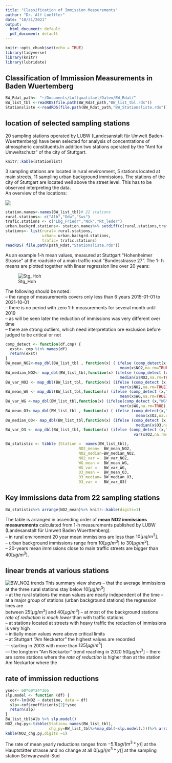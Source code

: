 ```yaml
---
title: "Classification of Immission Measurements"
author: "Dr. Alf Loeffler"
date: "10/31/2021"
output:
  html_document: default
  pdf_document: default
---
```


```r
knitr::opts_chunk$set(echo = TRUE)
library(tidyverse)
library(knitr)
library(lubridate)
```

## Classification of Immission Measurements in Baden Wuertemberg


```r
BW_Rdat_path<- "~/Documents/Luftqualitaet/Daten/BW_Rdat/"
BW_list_tbl <-readRDS(file.path(BW_Rdat_path,"BW_list_tbl.rds"))
Stationsliste <-readRDS(file.path(BW_Rdat_path,"BW_Stationsliste.rds"))
```
## location  of selected sampling stations
20 sampling stations operated by LUBW (Landesanstalt für Umwelt Baden-Wuerttemberg) have been selected for analysis of concentrations of atmospheric constituents.In addition two stations operated by the "Amt für Umweltschutz" of the city of Stuttgart.

```r
knitr::kable(stationlist)
```

3 sampling stations are located in rural environment,    5 stations located at main streets,    11 sampling urban background immissions.   The stations of the city of Stuttgart are located well above the street level. This has to be observed interpreting the data.   
An overview of the locations:


![](figs/BW_Uebersichtskarte.png)









```r
station.names<-names(BW_list_tbl)# 22 stations
rural.stations<- c("Alb","Odw","Sws")
trafic.stations <- c("Lbg_Friedr","Nck","Rt_leder")
urban.backgrd.stations<- station.names%>% setdiff(c(rural.stations,trafic.stations))
stations<- list(rural= rural.stations,
                urban= urban.backgrd.stations,
                trafic= trafic.stations)
readRDS( file.path(path_Rdat,"Stationsliste.rds"))
```


As an example  1-h mean values, measured at Stuttgart  "Hohenheimer Strasse" at the roadside of a main traffic road "Bundesstrasse 27".   The 1- h means are plotted together with linear regression line over 20 years:

![Stg_Hoh](./figs/NO2_trend_20_years_Stuttgart_Hohenheimer_Straße.png)

The following should be noted:    
-- the range of measurements covers only less than 6 years 2015-01-01 to 2021-10-01    
-- there is no period with zero 1-h measurements for several month until 2019    
-- as will be seen later the reduction of immissions was very different over time    
-- there are strong outliers, which need interpretation ore exclusion before judged to be critical or not   





```r
comp_detect <- function(df,cmp) {
  exst<- cmp %in% names(df)
  return(exst)
}
BW_mean_NO2<-map_dbl(BW_list_tbl , function(x) ( ifelse (comp_detect(x,"NO2"),
                                                  mean(x$NO2,na.rm=TRUE),NA)))
BW_median_NO2<- map_dbl(BW_list_tbl,function(x) (ifelse (comp_detect (x,"NO2"),
                                                  median(x$NO2,na.rm=TRUE),NA )))
BW_var_NO2 <- map_dbl(BW_list_tbl, function(x) (ifelse (comp_detect (x,"NO2"),
                                                  var(x$NO2,na.rm=TRUE),NA)))
BW_mean_WG <- map_dbl(BW_list_tbl,function(x) (ifelse (comp_detect (x,"WG"),
                                                  mean(x$WG,na.rm=TRUE),NA )))
BW_var_WG <-map_dbl(BW_list_tbl,function(x) (ifelse(comp_detect (x,"WG"),
                                                  var(x$WG,na.rm=TRUE),NA) ))
BW_mean_O3<-map_dbl(BW_list_tbl , function(x) ( ifelse (comp_detect(x,"O3"),
                                                         mean(x$O3,na.rm=TRUE),NA)))
BW_median_O3<- map_dbl(BW_list_tbl,function(x) (ifelse (comp_detect (x,"O3"),
                                                         median(x$O3,na.rm=TRUE),NA )))
BW_var_O3 <- map_dbl(BW_list_tbl, function(x) (ifelse (comp_detect (x,"O3"),
                                                        var(x$O3,na.rm=TRUE),NA)))

BW_statistic <- tibble (Station =  names(BW_list_tbl),
                                NO2_mean=  BW_mean_NO2,
                                NO2_median=BW_median_NO2,
                                NO2_var =  BW_var_NO2,
                                WG_mean =  BW_mean_WG,
                                WG_var =   BW_var_WG,
                                O3_mean =  BW_mean_O3,
                                O3_median= BW_median_O3,
                                O3_var =   BW_var_O3)
```
## Key  immissions data from 22 sampling stations 
```r
BW_statistic%>% arrange(NO2_mean)%>% knitr::kable(digits=1)

```
The table is arranged in ascending order of **mean NO2 immissions measurements** calculated from 1-h measurements  published by LUBW (Landesanstalt für Umwelt Baden Wuerttemberg).    
-- in  rural environment 20 year mean immissions are less than  $10 [μg/m^3]$.  
-- urban background immissions range from $10 [μg/m^3]$ to $30 [μg/m^3]$.    
-- 20-years mean immissions  close to main traffic streets are bigger than $40 [μg/m^3]$.

## linear trends at various stations


![BW_NO2 trends](./figs/BW_NO2_linear_regression.png)
This summary view shows 
-- that the average immissions at the three rural stations stay below $10 [μg/m^3]$   
-- at the rural stations the mean values are nearly independent of the time 
-- at a major group of stations (urban background stations) the regression lines are   
   between $25 [μg/m^3]$ and $40 [μg/m^3]$
-- at most of the background stations *rate of reduction is much lower* than with traffic stations     
-- at stations located at streets with heavy traffic the reduction of immissions is very high   
-- initially mean values were above critical limits   
-- at Stuttgart "Am Neckartor" the highest values are recorded     
   --- starting in 2003 with more than $125 [μg/m^3]$     
   --- the longterm "Am Neckartor" trend reaching in 2020  $50 [μg/m^3]$
-- there are some stations where the *rate of reduction* is  higher than at the station Am Neckartor where the 


## rate of immission reductions
```r
ysec<- 60*60*24*365
slp.model <- function (df) {
  cof<-lm(NO2 ~ datetime, data = df)
  slp<-cof$coefficients[2]*ysec
  return(slp)
}
BW_list_tbl$Alb %>% slp.model()
NO2_chg.py<-tibble(Station= names(BW_list_tbl),
                   chg_py=BW_list_tbl%>%map_dbl(~slp.model(.)))%>% arrange(chg_py)
kable(NO2_chg.py,digits =1)

```

The rate of mean yearly reductions ranges from $-5.1[μg/(m^3*y)]$ at the Hauptstätter strasse and no change at all $0 [μg/(m^3*y)]$ at the sampling station Schwarzwald-Süd







